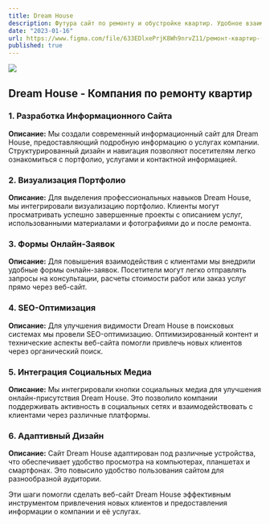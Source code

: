 ```yaml
---
title: Dream House
description: Футура сайт по ремонту и обустройке квартир. Удобное взаимодействие и отслеживание пользователей сайта
date: "2023-01-16"
url: https://www.figma.com/file/633EDlxePrjK8Wh9nrvZ11/ремонт-квартир-(Copy)?type=design&node-id=843-28&mode=design&t=sLbe7rZai4j5s3c7-0
published: true
---
```

 
[![](/dream.png)](https://www.figma.com/file/633EDlxePrjK8Wh9nrvZ11/ремонт-квартир-(Copy)?type=design&node-id=843-28&mode=design&t=sLbe7rZai4j5s3c7-0) 

## Dream House - Компания по ремонту квартир

### 1. Разработка Информационного Сайта

**Описание:**
Мы создали современный информационный сайт для Dream House, предоставляющий подробную информацию о услугах компании. Структурированный дизайн и навигация позволяют посетителям легко ознакомиться с портфолио, услугами и контактной информацией.

### 2. Визуализация Портфолио

**Описание:**
Для выделения профессиональных навыков Dream House, мы интегрировали визуализацию портфолио. Клиенты могут просматривать успешно завершенные проекты с описанием услуг, использованными материалами и фотографиями до и после ремонта.

### 3. Формы Онлайн-Заявок

**Описание:**
Для повышения взаимодействия с клиентами мы внедрили удобные формы онлайн-заявок. Посетители могут легко отправлять запросы на консультации, расчеты стоимости работ или заказ услуг прямо через веб-сайт.

### 4. SEO-Оптимизация

**Описание:**
Для улучшения видимости Dream House в поисковых системах мы провели SEO-оптимизацию. Оптимизированный контент и технические аспекты веб-сайта помогли привлечь новых клиентов через органический поиск.

### 5. Интеграция Социальных Медиа

**Описание:**
Мы интегрировали кнопки социальных медиа для улучшения онлайн-присутствия Dream House. Это позволило компании поддерживать активность в социальных сетях и взаимодействовать с клиентами через различные платформы.

### 6. Адаптивный Дизайн

**Описание:**
Сайт Dream House адаптирован под различные устройства, что обеспечивает удобство просмотра на компьютерах, планшетах и смартфонах. Это повысило удобство пользования сайтом для разнообразной аудитории.

Эти шаги помогли сделать веб-сайт Dream House эффективным инструментом привлечения новых клиентов и предоставления информации о компании и её услугах.
